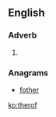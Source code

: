 ==English==

===Adverb===
{{en-adv|-}}

# {{obsolete spelling of|thereof|lang=en}}

===Anagrams===
* [[fother#English|fother]]

[[ko:therof]]